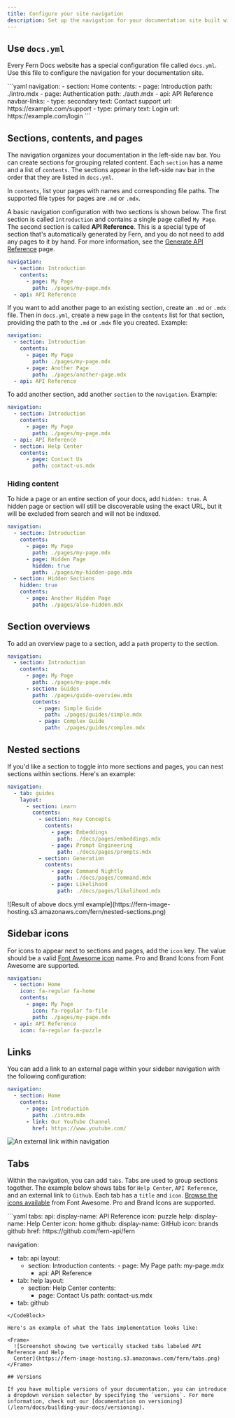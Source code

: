 ---
title: Configure your site navigation
description: Set up the navigation for your documentation site built with Fern Docs using the docs.yml file, including tabs, sections, pages, and more.
---

## Use `docs.yml`

Every Fern Docs website has a special configuration file called `docs.yml`. Use this file to configure the navigation for your documentation site.

<CodeBlock title="An example docs.yml">
```yaml
navigation:
  - section: Home
    contents:
      - page: Introduction
        path: ./intro.mdx
      - page: Authentication
        path: ./auth.mdx
  - api: API Reference
navbar-links:
  - type: secondary
    text: Contact support
    url: https://example.com/support
  - type: primary
    text: Login
    url: https://example.com/login
```
</CodeBlock>

## Sections, contents, and pages

The navigation organizes your documentation in the left-side nav bar. You can create sections for grouping related content. Each `section` has a name and a list of `contents`. The sections appear in the left-side nav bar in the order that they are listed in `docs.yml`.

In `contents`, list your pages with names and corresponding file paths. The supported file types for pages are `.md` or `.mdx`.

A basic navigation configuration with two sections is shown below. The first section is called `Introduction` and contains a single page called `My Page`. The second section is called **API Reference**. This is a special type of section that's automatically generated by Fern, and you do not need to add any pages to it by hand. For more information, see the [Generate API Reference](/learn/docs/api-references/generate-api-ref) page.

```yaml Example navigation config
navigation:
  - section: Introduction
    contents:
      - page: My Page
        path: ./pages/my-page.mdx
  - api: API Reference
```

If you want to add another page to an existing section, create an `.md` or `.mdx` file. Then in `docs.yml`, create a new `page` in the `contents` list for that section, providing the path to the `.md` or `.mdx` file you created. Example:

```yaml Example navigation config
navigation:
  - section: Introduction
    contents:
      - page: My Page
        path: ./pages/my-page.mdx
      - page: Another Page
        path: ./pages/another-page.mdx
  - api: API Reference
```

To add another section, add another `section` to the `navigation`. Example:

```yaml Example navigation config with additional section
navigation:
  - section: Introduction
    contents:
      - page: My Page
        path: ./pages/my-page.mdx
  - api: API Reference
  - section: Help Center
    contents:
      - page: Contact Us
        path: contact-us.mdx
```

### Hiding content

To hide a page or an entire section of your docs, add `hidden: true`. A hidden page or section will still be discoverable using the exact URL, but it will be excluded from search and will not be indexed.

```yaml Example navigation config with additional section {7, 10}
navigation:
  - section: Introduction
    contents:
      - page: My Page
        path: ./pages/my-page.mdx
      - page: Hidden Page
        hidden: true
        path: ./pages/my-hidden-page.mdx
  - section: Hidden Sections
    hidden: true
    contents:
      - page: Another Hidden Page
        path: ./pages/also-hidden.mdx
```

## Section overviews

To add an overview page to a section, add a `path` property to the section.

```yaml Example section with an overview {7}
navigation:
  - section: Introduction
    contents:
      - page: My Page
        path: ./pages/my-page.mdx
      - section: Guides
        path: ./pages/guide-overview.mdx
        contents:
          - page: Simple Guide
            path: ./pages/guides/simple.mdx
          - page: Complex Guide
            path: ./pages/guides/complex.mdx
```

## Nested sections

If you'd like a section to toggle into more sections and pages, you can nest sections within sections. Here's an example:

```yaml Example navigation config with nested sections
navigation:
  - tab: guides
    layout:
      - section: Learn
        contents:
          - section: Key Concepts
            contents:
              - page: Embeddings
                path: ./docs/pages/embeddings.mdx
              - page: Prompt Engineering
                path: ./docs/pages/prompts.mdx
          - section: Generation
            contents:
              - page: Command Nightly
                path: ./docs/pages/command.mdx
              - page: Likelihood
                path: ./docs/pages/likelihood.mdx
```

<Frame>
![Result of above docs.yml example](https://fern-image-hosting.s3.amazonaws.com/fern/nested-sections.png)
</Frame>

## Sidebar icons

For icons to appear next to sections and pages, add the `icon` key. The value should be a valid [Font Awesome icon](https://fontawesome.com/icons) name. Pro and Brand Icons from Font Awesome are supported.

```yaml Example navigation config with icons
navigation:
  - section: Home
    icon: fa-regular fa-home
    contents:
      - page: My Page
        icon: fa-regular fa-file
        path: ./pages/my-page.mdx
  - api: API Reference
    icon: fa-regular fa-puzzle
```

## Links

You can add a link to an external page within your sidebar navigation with the following configuration:

```yaml title="docs.yml"
navigation:
  - section: Home
    contents:
      - page: Introduction
        path: ./intro.mdx
      - link: Our YouTube Channel
        href: https://www.youtube.com/
```

<Frame>
  <img src="./external-link.png" alt="An external link within navigation" />
</Frame>

## Tabs

Within the navigation, you can add `tabs`. Tabs are used to group sections together. The example below shows tabs for `Help Center`, `API Reference`, and an external link to `Github`. Each tab has a `title` and `icon`. [Browse the icons available](https://fontawesome.com/icons) from Font Awesome. Pro and Brand Icons are supported.

<CodeBlock title="docs.yml">
```yaml
tabs: 
  api: 
    display-name: API Reference
    icon: puzzle
  help:
    display-name: Help Center
    icon: home
  github:
    display-name: GitHub
    icon: brands github
    href: https://github.com/fern-api/fern
    
 navigation: 
  - tab: api
    layout: 
      - section: Introduction
          contents: 
            - page: My Page
                path: my-page.mdx
        - api: API Reference   
  - tab: help
    layout: 
      - section: Help Center
        contents: 
          - page: Contact Us
              path: contact-us.mdx
  - tab: github
```
</CodeBlock>

Here's an example of what the Tabs implementation looks like:

<Frame>
  ![Screenshot showing two vertically stacked tabs labeled API Reference and Help
  Center](https://fern-image-hosting.s3.amazonaws.com/fern/tabs.png)
</Frame>

## Versions

If you have multiple versions of your documentation, you can introduce a dropdown version selector by specifying the `versions`. For more information, check out our [documentation on versioning](/learn/docs/building-your-docs/versioning).
